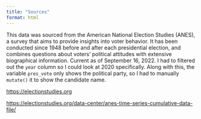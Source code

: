 ```yaml
---
title: "Sources"
format: html
---
```


This data was sourced from the American National Election Studies (ANES), a survey that aims to provide insights into voter behavior. It has been conducted since 1948 before and after each presidential election, and combines questions about voters' political attitudes with extensive biographical information. Current as of September 16, 2022. I had to filtered out the `year` column so I could look at 2020 specifically. Along with this, the variable `pres_vote` only shows the political party, so I had to manually `mutate()` it to show the candidate name. 

[https://electionstudies.org](https://electionstudies.org)

[https://electionstudies.org/data-center/anes-time-series-cumulative-data-file/](https://electionstudies.org/data-center/anes-time-series-cumulative-data-file/)
